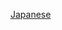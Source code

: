 {{Hidden category}}
{{emptycategory}}
{{Cmbox|text=欲将条目归入此分类，请在条目顶部加入{{tlc|1=Expand Japanese|2={{var|日文维基对应条目名}}}}。}}

[[Category:需要從外語維基百科翻譯的條目|Japanese]]